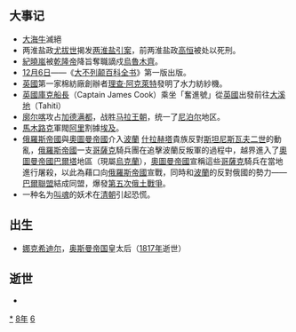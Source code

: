 {{yearTOC|1768|清'''[[乾隆|乾隆]]三十三年'''；越南'''[[景興|景興]]二十九年'''；日本'''[[明和_(後櫻町天皇)|明和]]五年'''}}
== 大事记 ==
*[[大海牛|大海牛]]滅絕
*两淮盐政[[尤拔世|尤拔世]]揭发[[两淮盐引案|两淮盐引案]]，前两淮盐政[[高恆_(清朝)|高恒]]被处以死刑。
*[[紀曉嵐|紀曉嵐]]被[[乾隆帝|乾隆帝]]降旨奪職謫戍[[烏魯木齊|烏魯木齊]]。
*[[12月6日|12月6日]]——《[[大英百科全书|大不列颠百科全书]]》第一版出版。
*[[英國|英國]]第一家棉紡廠創辦者[[理查·阿克萊特|理查·阿克萊特]]發明了水力紡紗機。
*[[英国|英國]][[庫克船長|庫克船長]]（Captain James Cook）乘坐「奮進號」從[[英国|英國]]出發前往[[大溪地|大溪地]]（Tahiti）
*[[廓尔喀|廓尔喀]]攻占[[加德满都|加德满都]]，战胜[[马拉王朝|马拉王朝]]，统一了[[尼泊尔|尼泊尔]]地区。
*[[馬木路克|馬木路克]]軍閥[[阿里贝伊|阿里]]割據[[埃及|埃及]]。
*[[俄羅斯帝國|俄羅斯帝國]]與[[奧圖曼帝國|奧圖曼帝國]]介入[[波蘭|波蘭]] [[什拉赫塔|什拉赫塔]]貴族反對[[斯坦尼斯瓦夫二世|斯坦尼斯瓦夫二世]]的動亂，[[俄羅斯帝國|俄羅斯帝國]]一支[[哥薩克|哥薩克]]騎兵團在追擊波蘭反叛軍的過程中，越界進入了[[奧圖曼帝國|奧圖曼帝國]][[巴爾塔|巴爾塔]]地區（現屬[[烏克蘭|烏克蘭]]），[[奧圖曼帝國|奧圖曼帝國]]宣稱這些[[哥薩克|哥薩克]]騎兵在當地進行屠殺，以此為藉口向[[俄羅斯帝國|俄羅斯帝國]]宣戰，同時和[[波蘭|波蘭]]的反對俄國的勢力——[[巴爾聯盟|巴爾聯盟]]結成同盟，爆發[[第五次俄土戰爭|第五次俄土戰爭]]。
*一种名为[[叫魂|叫魂]]的妖术在[[清朝|清朝]]引起恐慌。

== 出生 ==
*[[娜克希迪尔|娜克希迪尔]]，[[奥斯曼帝国|奥斯曼帝国]]皇太后（[[1817年|1817年]]逝世）

== 逝世 ==
{{Wikisource year mention}}
*

[[Category:1768年|*]]
[[Category:1760年代|8年]]
[[Category:18世纪各年|6]]